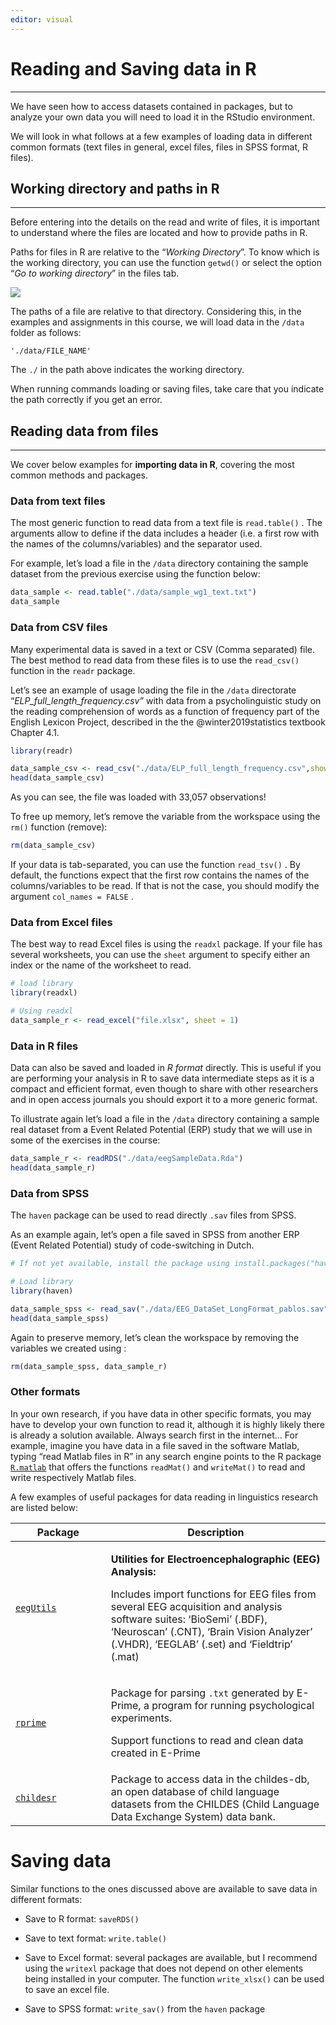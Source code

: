 ```yaml
---
editor: visual
---
```


# Reading and Saving data in R {.unnumbered}

------------------------------------------------------------------------

We have seen how to access datasets contained in packages, but to analyze your own data you will need to load it in the RStudio environment.

We will look in what follows at a few examples of loading data in different common formats (text files in general, excel files, files in SPSS format, R files).

## Working directory and paths in R

------------------------------------------------------------------------

Before entering into the details on the read and write of files, it is important to understand where the files are located and how to provide paths in R.

Paths for files in R are relative to the "*Working Directory*". To know which is the working directory, you can use the function `getwd()` or select the option "*Go to working directory*" in the files tab.

![](images/clipboard-2964102789.png)

The paths of a file are relative to that directory. Considering this, in the examples and assignments in this course, we will load data in the `/data` folder as follows:

`'./data/FILE_NAME'`

The `./` in the path above indicates the working directory.

When running commands loading or saving files, take care that you indicate the path correctly if you get an error.

## Reading data from files {#sec-r-read}

------------------------------------------------------------------------

We cover below examples for **importing data in R**, covering the most common methods and packages.

### Data from text files

The most generic function to read data from a text file is `read.table()` . The arguments allow to define if the data includes a header (i.e. a first row with the names of the columns/variables) and the separator used.

For example, let's load a file in the `/data` directory containing the sample dataset from the previous exercise using the function below:

```r
data_sample <- read.table("./data/sample_wg1_text.txt")
data_sample
```

### Data from CSV files

Many experimental data is saved in a text or CSV (Comma separated) file. The best method to read data from these files is to use the `read_csv()` function in the `readr` package.

Let's see an example of usage loading the file in the `/data` directorate "*ELP_full_length_frequency.csv"* with data from a psycholinguistic study on the reading comprehension of words as a function of frequency part of the English Lexicon Project, described in the the @winter2019statistics textbook Chapter 4.1.

```r
library(readr)

data_sample_csv <- read_csv("./data/ELP_full_length_frequency.csv",show_col_types = FALSE)
head(data_sample_csv)
```

As you can see, the file was loaded with 33,057 observations!

To free up memory, let's remove the variable from the workspace using the `rm()` function (remove):

```r
rm(data_sample_csv)
```

If your data is tab-separated, you can use the function `read_tsv()` . By default, the functions expect that the first row contains the names of the columns/variables to be read. If that is not the case, you should modify the argument `col_names = FALSE` .

### Data from Excel files

The best way to read Excel files is using the `readxl` package. If your file has several worksheets, you can use the `sheet` argument to specify either an index or the name of the worksheet to read.

``` r
# load library
library(readxl)

# Using readxl
data_sample_r <- read_excel("file.xlsx", sheet = 1)
```

### Data in R files

Data can also be saved and loaded in *R format* directly. This is useful if you are performing your analysis in R to save data intermediate steps as it is a compact and efficient format, even though to share with other researchers and in open access journals you should export it to a more generic format.

To illustrate again let's load a file in the `/data` directory containing a sample real dataset from a Event Related Potential (ERP) study that we will use in some of the exercises in the course:

```r
data_sample_r <- readRDS("./data/eegSampleData.Rda")
head(data_sample_r)
```

### Data from SPSS

The `haven` package can be used to read directly `.sav` files from SPSS.

As an example again, let's open a file saved in SPSS from another ERP (Event Related Potential) study of code-switching in Dutch.

```r
# If not yet available, install the package using install.packages("haven")

# Load library
library(haven)

data_sample_spss <- read_sav("./data/EEG_DataSet_LongFormat_pablos.sav")
head(data_sample_spss)
```

Again to preserve memory, let's clean the workspace by removing the variables we created using :

```r
rm(data_sample_spss, data_sample_r)
```

### Other formats

In your own research, if you have data in other specific formats, you may have to develop your own function to read it, although it is highly likely there is already a solution available. Always search first in the internet... For example, imagine you have data in a file saved in the software Matlab, typing "read Matlab files in R" in any search engine points to the R package [`R.matlab`](https://cran.r-project.org/web/packages/R.matlab/refman/R.matlab.html "R.matlab package") that offers the functions `readMat()` and `writeMat()` to read and write respectively Matlab files.

A few examples of useful packages for data reading in linguistics research are listed below:

+--------------------------------------------------------------------------------------------+------------------------------------------------------------------------------------------------------------------------------------------------------------------------------------------------------------------+
| Package                                                                                    | Description                                                                                                                                                                                                      |
+============================================================================================+==================================================================================================================================================================================================================+
| [`eegUtils`](https://neuroconductor.org/package/eegUtils)                                  | **Utilities for** **Electroencephalographic (EEG) Analysis:**                                                                                                                                                    |
|                                                                                            |                                                                                                                                                                                                                  |
|                                                                                            | Includes import functions for EEG files from several EEG acquisition and analysis software suites: 'BioSemi' (.BDF), 'Neuroscan' (.CNT), 'Brain Vision Analyzer' (.VHDR), 'EEGLAB' (.set) and 'Fieldtrip' (.mat) |
+--------------------------------------------------------------------------------------------+------------------------------------------------------------------------------------------------------------------------------------------------------------------------------------------------------------------+
| [`rprime`](https://cran.r-project.org/web/packages/rprime/vignettes/quick-start-demo.html) | Package for parsing `.txt` generated by E-Prime, a program for running psychological experiments.                                                                                                                |
|                                                                                            |                                                                                                                                                                                                                  |
|                                                                                            | Support functions to read and clean data created in E-Prime                                                                                                                                                      |
+--------------------------------------------------------------------------------------------+------------------------------------------------------------------------------------------------------------------------------------------------------------------------------------------------------------------+
| [`childesr`](https://langcog.github.io/childesr/index.html)                                | Package to access data in the childes-db, an open database of child language datasets from the CHILDES (Child Language Data Exchange System) data bank.                                                          |
+--------------------------------------------------------------------------------------------+------------------------------------------------------------------------------------------------------------------------------------------------------------------------------------------------------------------+

# Saving data

Similar functions to the ones discussed above are available to save data in different formats:

-   Save to R format: `saveRDS()`

-   Save to text format: `write.table()`

-   Save to Excel format: several packages are available, but I recommend using the `writexl` package that does not depend on other elements being installed in your computer. The function `write_xlsx()` can be used to save an excel file.

-   Save to SPSS format: `write_sav()` from the `haven` package

# 
